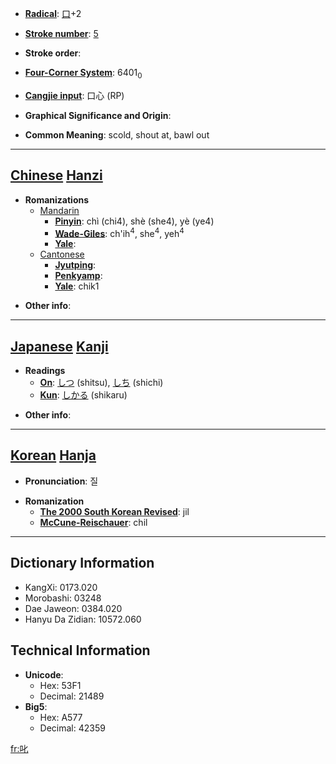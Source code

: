 * '''[[Wiktionary:Chinese radical index| Radical]]''': [[Wiktionary:Chinese radical index 口|口]]+2

* '''[[Wiktionary:Chinese total strokes index|Stroke number]]''': [[Wiktionary:Chinese total strokes index 5|5]]

* '''Stroke order''': 

* '''[[Wiktionary:Chinese four corner index|Four-Corner System]]''': 6401<sub>0</sub>

* '''[[Wiktionary:Chinese Cangjie index|Cangjie input]]''': 口心 (RP)

* '''Graphical Significance and Origin''': 

* '''Common Meaning''': scold, shout at, bawl out

----

== [[Chinese]] [[Hanzi]] ==

* '''Romanizations'''
** [[Mandarin]]
*** '''[[Pinyin]]''': chì (chi4), shè (she4), yè (ye4)
*** '''[[Wade-Giles]]''': ch'ih<sup>4</sup>, she<sup>4</sup>, yeh<sup>4</sup>
*** '''[[Yale]]''': 
**[[Cantonese]]
***'''[[Jyutping]]''':
***'''[[Penkyamp]]''': 
***'''[[Yale]]''': chik1

* '''Other info''': 

----

== [[Japanese]] [[Kanji]] ==

* '''Readings'''
** '''[[On]]''': [[しつ]] (shitsu), [[しち]] (shichi)
** '''[[Kun]]''': [[しかる]] (shikaru)

* '''Other info''':  

----

== [[Korean]] [[Hanja]] ==

* '''Pronunciation''': 질

* '''Romanization'''
** '''[[The 2000 South Korean Revised Romanization|The 2000 South Korean Revised]]''': jil
** '''[[McCune-Reischauer]]''': chil

----

== Dictionary Information ==

* KangXi: 0173.020
* Morobashi: 03248
* Dae Jaweon: 0384.020
* Hanyu Da Zidian: 10572.060

== Technical Information ==

* '''Unicode''':
** Hex: 53F1
** Decimal: 21489
* '''Big5''':
** Hex: A577
** Decimal: 42359

[[fr:叱]]